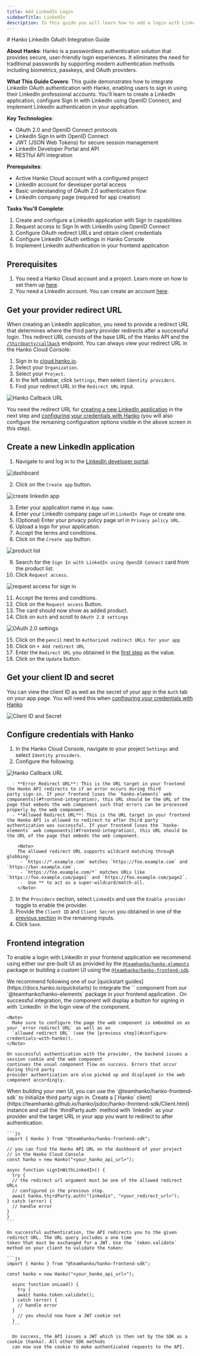 ```yaml
---
title: Add LinkedIn Login
sidebarTitle: LinkedIn
description: In this guide you will learn how to add a login with LinkedIn to your application.
---
```


<div style={{display: 'none'}}>
# Hanko LinkedIn OAuth Integration Guide

**About Hanko**: Hanko is a passwordless authentication solution that provides secure, user-friendly login experiences. It eliminates the need for traditional passwords by supporting modern authentication methods including biometrics, passkeys, and OAuth providers.

**What This Guide Covers**: This guide demonstrates how to integrate LinkedIn OAuth authentication with Hanko, enabling users to sign in using their LinkedIn professional accounts. You'll learn to create a LinkedIn application, configure Sign In with LinkedIn using OpenID Connect, and implement LinkedIn authentication in your application.

**Key Technologies**: 
- OAuth 2.0 and OpenID Connect protocols
- LinkedIn Sign In with OpenID Connect
- JWT (JSON Web Tokens) for secure session management
- LinkedIn Developer Portal and API
- RESTful API integration

**Prerequisites**: 
- Active Hanko Cloud account with a configured project
- LinkedIn account for developer portal access
- Basic understanding of OAuth 2.0 authentication flow
- LinkedIn company page (required for app creation)

**Tasks You'll Complete**:
1. Create and configure a LinkedIn application with Sign In capabilities
2. Request access to Sign In with LinkedIn using OpenID Connect
3. Configure OAuth redirect URLs and obtain client credentials
4. Configure LinkedIn OAuth settings in Hanko Console
5. Implement LinkedIn authentication in your frontend application
</div>

## Prerequisites

1. You need a Hanko Cloud account and a project. Learn more on how to set them up [here](https://docs.hanko.io/setup-hanko-cloud).
2. You need a LinkedIn account. You can create an account [here](https://www.linkedin.com/signup).

## Get your provider redirect URL

When creating an LinkedIn application, you need to provide a redirect URL that determines where the third party
provider redirects after a successful login. This redirect URL consists of the base URL of the Hanko API
and the [`/thirdparty/callback`](http://docs.hanko.io/api/public#tag/Third-Party/operation/thirdPartyCallback) endpoint. You can always view your redirect URL in the Hanko Cloud Console:

1. Sign in to [cloud.hanko.io](https://cloud.hanko.io).
2. Select your `Organization`.
3. Select your `Project`.
4. In the left sidebar, click `Settings`, then select `Identity providers`.
5. Find your redirect URL in the `Redirect URL` input.

<Frame>
  <img
    src="/images/oauth-providers/hanko-callback-url.png"
    alt="Hanko Callback URL"
    width={500}
    style={{ borderRadius: "0.5rem" }}
  />
</Frame>

You need the redirect URL for [creating a new LinkedIn application](#create-a-new-linkedin-application) in the next step and
[configuring your credentials with Hanko](#configure-credentials-with-hanko) (you will also configure the remaining
configuration options visible in the above screen in this step).

## Create a new LinkedIn application

1. Navigate to and log in to the [LinkedIn developer portal](https://www.linkedin.com/developers/login).

<Frame>
  <img src="/images/oauth-providers/linkedin/dashboard.png"
       alt="dashboard"
       width={500}
       style={{ borderRadius: "0.5rem" }} />
</Frame>

2. Click on the `Create app` button.

<Frame>
  <img src="/images/oauth-providers/linkedin/create-app.png"
       alt="create linkedin app"
       width={500}
       style={{ borderRadius: "0.5rem" }} />
</Frame>

3. Enter your application name in `App name`.
4. Enter your LinkedIn company page url in `LinkedIn Page` or create one.
5. (Optional) Enter your privacy policy page url in `Privacy policy URL`.
6. Upload a logo for your application.
7. Accept the terms and conditions.
8. Click on the `Create app` button.

<Frame>
  <img src="/images/oauth-providers/linkedin/product-list.png"
       alt="product list"
       width={500}
       style={{ borderRadius: "0.5rem" }} />
</Frame>

9. Search for the `Sign In with LinkedIn using OpenID Connect` card from the product list.
10. Click `Request access`.

<Frame>
  <img src="/images/oauth-providers/linkedin/request-access-sign-in.png"
       alt="request access for sign in"
       width={500}
       style={{ borderRadius: "0.5rem" }} />
</Frame>

11. Accept the terms and conditions.
12. Click on the `Request access` Button.
13. The card should now show as added product.
14. Click on `Auth` and scroll to `OAuth 2.0 settings`

<Frame>
  <img src="/images/oauth-providers/linkedin/oauth-settings.png"
       alt="OAuth 2.0 settings"
       width={500}
       style={{ borderRadius: "0.5rem" }} />
</Frame>

15. Click on the `pencil` next to `Authorized redirect URLs for your app`
16. Click on `+ Add redirect URL`
17. Enter the `Redirect URL` you obtained in the [first step](#get-your-provider-redirect-url) as the value.
18. Click on the `Update` button.

## Get your client ID and secret

You can view the client ID as well as the secret of your app in the `Auth` tab on your app page.
You will need this when [configuring your credentials with Hanko](#configure-credentials-with-hanko)

<Frame>
  <img src="/images/oauth-providers/linkedin/client-id-secret.png"
       alt="Client ID and Secret"
       width={500}
       style={{ borderRadius: "0.5rem" }} />
</Frame>

## Configure credentials with Hanko

1. In the Hanko Cloud Console, navigate to your project `Settings` and select `Identity providers`.
2. Configure the following:

<Frame>
  <img
    src="/images/oauth-providers/hanko-callback-url.png"
    alt="Hanko Callback URL"
    width={500}
    style={{ borderRadius: "0.5rem" }}
  />
</Frame>

      - **Error Redirect URL**: This is the URL target in your frontend the Hanko API redirects to if an error occurs during third
    party sign-in. If your frontend [uses the `hanko-elements` web components](#frontend-integration), this URL should be the URL of the
    page that embeds the web component such that errors can be processed properly by the web component.
      - **Allowed Redirect URL**: This is the URL target in your frontend the Hanko API is allowed to redirect to after third party
    authentication was successful. If your frontend [uses the `hanko-elements` web components](#frontend-integration), this URL should be
    the URL of the page that embeds the web component.

        <Note>
        The allowed redirect URL supports wildcard matching through globbing:
         - `https://*.example.com` matches `https://foo.example.com` and `https://bar.example.com`.
         - `https://foo.example.com/*` matches URLs like `https://foo.example.com/page1` and `https://foo.example.com/page2`.
         -  Use ** to act as a super-wildcard/match-all.
        </Note>

2. In the `Providers` section, select `LinkedIn` and use the `Enable provider` toggle to enable the provider.
3. Provide the `Client ID` and `Client Secret` you obtained in one of the [previous section](#get-your-client-id-and-secret)
in the remaining inputs.
4. Click `Save`.

## Frontend integration

To enable a login with LinkedIn in your frontend application we recommend using either our pre-built UI as
provided by the [`@teamhanko/hanko-elements`](https://www.npmjs.com/package/@teamhanko/hanko-elements) package or building a custom UI using
the [`@teamhanko/hanko-frontend-sdk`](https://www.npmjs.com/package/@teamhanko/hanko-frontend-sdk).

<Tabs>

  <Tab title="Hanko Elements">
    We recommend following one of our [quickstart guides](https://docs.hanko.io/quickstarts) to integrate
    the `<hanko-auth>` component from our `@teamhanko/hanko-elements` package in your frontend application .
    On successful integration, the component will display a button for signing in with `LinkedIn` in the login view
    of the component.

    <Note>
      Make sure to configure the page the web component is embedded on as your `error redirect URL` as well as an
      `allowed redirect URL` (see the [previous step](#configure-credentials-with-hanko)).
    </Note>

    On successful authentication with the provider, the backend issues a session cookie and the web component
    continues the usual component flow on success. Errors that occur during third party
    provider authentication are also picked up and displayed in the web component accordingly.
  </Tab>

  <Tab title="Hanko Frontend SDK">
    When building your own UI, you can use the `@teamhanko/hanko-frontend-sdk` to initialize third party sign in.
    Create a [`Hanko` client](https://teamhanko.github.io/hanko/jsdoc/hanko-frontend-sdk/Client.html) instance and call  the
    `thirdParty.auth` method with `linkedin` as your provider and the target URL in your app you want to redirect
    to after authentication.

    ```js
    import { Hanko } from "@teamhanko/hanko-frontend-sdk";

    // you can find the Hanko API URL on the dashboard of your project
    // in the Hanko Cloud Console
    const hanko = new Hanko("<your_hanko_api_url>");

    async function signInWithLinkedIn() {
      try {
      // the redirect url argument must be one of the allowed redirect URLs
      // configured in the previous step.
      await hanko.thirdParty.auth("linkedin", "<your_redirect_url>");
    } catch (error) {
      // handle error
    }
    }
    ```

    On successful authentication, the API redirects you to the given redirect URL. The URL query includes a one time
    token that must be exchanged for a JWT. Use the `token.validate` method on your client to validate the token:

    ```js
    import { Hanko } from "@teamhanko/hanko-frontend-sdk";

    const hanko = new Hanko("<your_hanko_api_url>");

      async function onLoad() {
        try {
        await hanko.token.validate();
      } catch (error) {
        // handle error
      }
        // you should now have a JWT cookie set
      }
      ```

      On success, the API issues a JWT which is then set by the SDK as a cookie (hanko). All other SDK methods
      can now use the cookie to make authenticated requests to the API.
  </Tab>
</Tabs>
